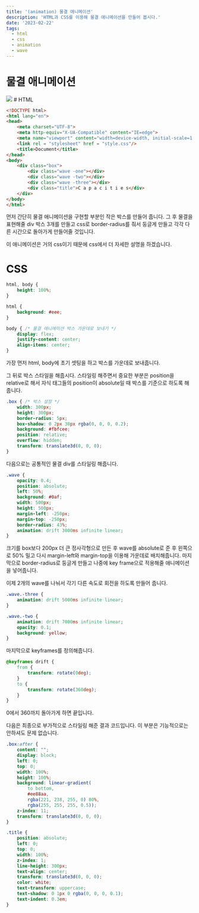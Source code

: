 ```yaml
---
title: '(animation) 물결 애니메이션'
description: 'HTML과 CSS를 이용해 물결 애니메이션을 만들어 봅시다.'
date: '2023-02-22'
tags:
  - html
  - css
  - animation
  - wave
---
```


# 물결 애니메이션

<img src="https://file.notion.so/f/s/8cb1333a-c771-4a48-a587-e635a0f32952/Untitled.png?id=766ac2e2-7687-47e1-832c-b396b8d98eaa&table=block&spaceId=4f129cb2-a39f-45b1-9039-9f7e5c0b105d&expirationTimestamp=1695196800000&signature=t3nyYvEcfZOjh-fB4LruijHfYw9Wl9PKYGKxcokOo1c&downloadName=Untitled.png" />
# HTML

```html
<!DOCTYPE html>
<html lang="en">
<head>
    <meta charset="UTF-8">
    <meta http-equiv="X-UA-Compatible" content="IE=edge">
    <meta name="viewport" content="width=device-width, initial-scale=1.0">
    <link rel = "stylesheet" href = "style.css"/>
    <title>Document</title>
</head>
<body>
    <div class="box">
        <div class="wave -one"></div>
        <div class="wave -two"></div>
        <div class="wave -three"></div>
        <div class="title">C a p a c i t i e s</div>
    </div>
</body>
</html>
```

먼저 간단히 물결 애니메이션을 구현할 부분인 작은 박스를 만들어 줍니다. 그 후 물결을 표현해줄 div 박스 3개를 만들고 css로 border-radius를 줘서 둥글게 만들고 각각 다른 시간으로 돌아가게 만들어줄 것입니다.

이 애니메이션은 거의 css이기 때문에 css에서 더 자세한 설명을 하겠습니다.

# CSS

```css
html, body {
    height: 100%;
}

html {
    background: #eee;
}

body { /* 물결 애니메이션 박스 가운데로 보내기 */
    display: flex;
    justify-content: center;
    align-items: center;
}
```

가장 먼저 html, body에 초기 셋팅을 하고 박스를 가운데로 보내줍니다.

그 뒤로 박스 스타일을 해줍시다. 스타일링 해주면서 중요한 부분은 position을 relative로 해서 자식 태그들의 position이 absolute일 때 박스를 기준으로 하도록 해줍니다.

```css
.box { /* 박스 설정 */
    width: 300px;
    height: 300px;
    border-radius: 5px;
    box-shadow: 0 2px 30px rgba(0, 0, 0, 0.2);
    background: #fbfcee;
    position: relative;
    overflow: hidden;
    transform: translate3d(0, 0, 0);
}
```

다음으로는 공통적인 물결 div를 스타일링 해줍니다.

```css
.wave {
    opacity: 0.4;
    position: absolute;
    left: 50%;
    background: #0af;
    width: 500px;
    height: 500px;
    margin-left: -250px;
    margin-top: -250px;
    border-radius: 43%;
    animation: drift 3000ms infinite linear;
}
```

크기를 box보다 200px 더 큰 정사각형으로 만든 후 wave를 absolute로 준 후 왼쪽으로 50% 밀고 다시 margin-left와 margin-top을 이용해 가운데로 배치해줍니다. 마지막으로 border-radius로 둥글게 만들고 나중에 key frame으로 적용해줄 애니메이션을 넣어줍니다.

이제 2개의 wave를 나눠서 각기 다른 속도로 회전을 하도록 만들어 줍니다.

```css
.wave.-three {
    animation: drift 5000ms infinite linear;
}

.wave.-two {
    animation: drift 7000ms infinite linear;
    opacity: 0.1;
    background: yellow;
}
```

마지막으로 keyframes를 정의해줍니다.

```css
@keyframes drift {
    from {
        transform: rotate(0deg);
    }
    to {
        transform: rotate(360deg);
    }
}
```

0에서 360까지 돌아가게 하면 끝입니다.

다음은 최종으로 부가적으로 스타일링 해준 결과 코드입니다. 이 부분은 기능적으로는 안하셔도 문제 없습니다.

```css
.box:after {
    content: "";
    display: block;
    left: 0;
    top: 0;
    width: 100%;
    height: 100%;
    background: linear-gradient(
        to bottom, 
        #ee88aa, 
        rgba(221, 238, 255, 0) 80%, 
        rgba(255, 255, 255, 0.5));
    z-index: 11;
    transform: translate3d(0, 0, 0);
}

.title {
    position: absolute;
    left: 0;
    top: 0;
    width: 100%;
    z-index: 1;
    line-height: 300px;
    text-align: center;
    transform: translate3d(0, 0, 0);
    color: white;
    text-transform: uppercase;
    text-shadow: 0 1px 0 rgba(0, 0, 0, 0.1);
    text-indent: 0.3em;
}

```